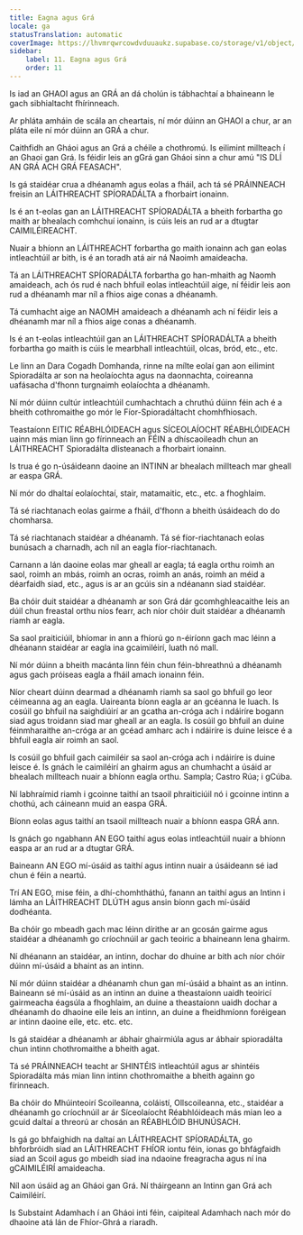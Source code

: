```yaml
---
title: Eagna agus Grá
locale: ga
statusTranslation: automatic
coverImage: https://lhvmrqwrcowdvduuaukz.supabase.co/storage/v1/object/public/strapi-uploads/small_cover-educacion-fundamental.webp-2d51a7828a2b1309555be27f7e2a61a0.webp
sidebar:
    label: 11. Eagna agus Grá
    order: 11
---
```

Is iad an GHAOI agus an GRÁ an dá cholún is tábhachtaí a bhaineann le gach sibhialtacht fhírinneach.

Ar phláta amháin de scála an cheartais, ní mór dúinn an GHAOI a chur, ar an pláta eile ní mór dúinn an GRÁ a chur.

Caithfidh an Gháoi agus an Grá a chéile a chothromú. Is eilimint millteach í an Ghaoi gan Grá. Is féidir leis an gGrá gan Gháoi sinn a chur amú "IS DLÍ AN GRÁ ACH GRÁ FEASACH".

Is gá staidéar crua a dhéanamh agus eolas a fháil, ach tá sé PRÁINNEACH freisin an LÁITHREACHT SPÍORADÁLTA a fhorbairt ionainn.

Is é an t-eolas gan an LÁITHREACHT SPÍORADÁLTA a bheith forbartha go maith ar bhealach comhchuí ionainn, is cúis leis an rud ar a dtugtar CAIMILÉIREACHT.

Nuair a bhíonn an LÁITHREACHT forbartha go maith ionainn ach gan eolas intleachtúil ar bith, is é an toradh atá air ná Naoimh amaideacha.

Tá an LÁITHREACHT SPÍORADÁLTA forbartha go han-mhaith ag Naomh amaideach, ach ós rud é nach bhfuil eolas intleachtúil aige, ní féidir leis aon rud a dhéanamh mar níl a fhios aige conas a dhéanamh.

Tá cumhacht aige an NAOMH amaideach a dhéanamh ach ní féidir leis a dhéanamh mar níl a fhios aige conas a dhéanamh.

Is é an t-eolas intleachtúil gan an LÁITHREACHT SPÍORADÁLTA a bheith forbartha go maith is cúis le mearbhall intleachtúil, olcas, bród, etc., etc.

Le linn an Dara Cogadh Domhanda, rinne na mílte eolaí gan aon eilimint Spioradálta ar son na heolaíochta agus na daonnachta, coireanna uafásacha d'fhonn turgnaimh eolaíochta a dhéanamh.

Ní mór dúinn cultúr intleachtúil cumhachtach a chruthú dúinn féin ach é a bheith cothromaithe go mór le Fíor-Spioradáltacht chomhfhiosach.

Teastaíonn EITIC RÉABHLÓIDEACH agus SÍCEOLAÍOCHT RÉABHLÓIDEACH uainn más mian linn go fírinneach an FÉIN a dhíscaoileadh chun an LÁITHREACHT Spioradálta dlisteanach a fhorbairt ionainn.

Is trua é go n-úsáideann daoine an INTINN ar bhealach millteach mar gheall ar easpa GRÁ.

Ní mór do dhaltaí eolaíochtaí, stair, matamaitic, etc., etc. a fhoghlaim.

Tá sé riachtanach eolas gairme a fháil, d'fhonn a bheith úsáideach do do chomharsa.

Tá sé riachtanach staidéar a dhéanamh. Tá sé fíor-riachtanach eolas bunúsach a charnadh, ach níl an eagla fíor-riachtanach.

Carnann a lán daoine eolas mar gheall ar eagla; tá eagla orthu roimh an saol, roimh an mbás, roimh an ocras, roimh an anás, roimh an méid a déarfaidh siad, etc., agus is ar an gcúis sin a ndéanann siad staidéar.

Ba chóir duit staidéar a dhéanamh ar son Grá dár gcomhghleacaithe leis an dúil chun freastal orthu níos fearr, ach níor chóir duit staidéar a dhéanamh riamh ar eagla.

Sa saol praiticiúil, bhíomar in ann a fhíorú go n-éiríonn gach mac léinn a dhéanann staidéar ar eagla ina gcaimiléirí, luath nó mall.

Ní mór dúinn a bheith macánta linn féin chun féin-bhreathnú a dhéanamh agus gach próiseas eagla a fháil amach ionainn féin.

Níor cheart dúinn dearmad a dhéanamh riamh sa saol go bhfuil go leor céimeanna ag an eagla. Uaireanta bíonn eagla ar an gcéanna le luach. Is cosúil go bhfuil na saighdiúirí ar an gcatha an-cróga ach i ndáiríre bogann siad agus troidann siad mar gheall ar an eagla. Is cosúil go bhfuil an duine féinmharaithe an-cróga ar an gcéad amharc ach i ndáiríre is duine leisce é a bhfuil eagla air roimh an saol.

Is cosúil go bhfuil gach caimiléir sa saol an-cróga ach i ndáiríre is duine leisce é. Is gnách le caimiléirí an ghairm agus an chumhacht a úsáid ar bhealach millteach nuair a bhíonn eagla orthu. Sampla; Castro Rúa; i gCúba.

Ní labhraímid riamh i gcoinne taithí an tsaoil phraiticiúil nó i gcoinne intinn a chothú, ach cáineann muid an easpa GRÁ.

Bíonn eolas agus taithí an tsaoil millteach nuair a bhíonn easpa GRÁ ann.

Is gnách go ngabhann AN EGO taithí agus eolas intleachtúil nuair a bhíonn easpa ar an rud ar a dtugtar GRÁ.

Baineann AN EGO mí-úsáid as taithí agus intinn nuair a úsáideann sé iad chun é féin a neartú.

Trí AN EGO, mise féin, a dhí-chomhtháthú, fanann an taithí agus an Intinn i lámha an LÁITHREACHT DLÚTH agus ansin bíonn gach mí-úsáid dodhéanta.

Ba chóir go mbeadh gach mac léinn dírithe ar an gcosán gairme agus staidéar a dhéanamh go críochnúil ar gach teoiric a bhaineann lena ghairm.

Ní dhéanann an staidéar, an intinn, dochar do dhuine ar bith ach níor chóir dúinn mí-úsáid a bhaint as an intinn.

Ní mór dúinn staidéar a dhéanamh chun gan mí-úsáid a bhaint as an intinn. Baineann sé mí-úsáid as an intinn an duine a theastaíonn uaidh teoiricí gairmeacha éagsúla a fhoghlaim, an duine a theastaíonn uaidh dochar a dhéanamh do dhaoine eile leis an intinn, an duine a fheidhmíonn foréigean ar intinn daoine eile, etc. etc. etc.

Is gá staidéar a dhéanamh ar ábhair ghairmiúla agus ar ábhair spioradálta chun intinn chothromaithe a bheith agat.

Tá sé PRÁINNEACH teacht ar SHINTÉIS intleachtúil agus ar shintéis Spioradálta más mian linn intinn chothromaithe a bheith againn go fírinneach.

Ba chóir do Mhúinteoirí Scoileanna, coláistí, Ollscoileanna, etc., staidéar a dhéanamh go críochnúil ar ár Síceolaíocht Réabhlóideach más mian leo a gcuid daltaí a threorú ar chosán an RÉABHLÓID BHUNÚSACH.

Is gá go bhfaighidh na daltaí an LÁITHREACHT SPÍORADÁLTA, go bhforbróidh siad an LÁITHREACHT FHÍOR iontu féin, ionas go bhfágfaidh siad an Scoil agus go mbeidh siad ina ndaoine freagracha agus ní ina gCAIMILÉIRÍ amaideacha.

Níl aon úsáid ag an Gháoi gan Grá. Ní tháirgeann an Intinn gan Grá ach Caimiléirí.

Is Substaint Adamhach í an Gháoi inti féin, caipiteal Adamhach nach mór do dhaoine atá lán de Fhíor-Ghrá a riaradh.

